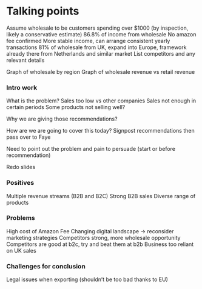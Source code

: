 # Talking points

Assume wholesale to be customers spending over $1000 (by inspection, likely a conservative estimate)
86.8% of income from wholesale
No amazon fee confirmed
More stable income, can arrange consistent yearly transactions
81% of wholesale from UK, expand into Europe, framework already there from Netherlands and similar market
List competitors and any relevant details

Graph of wholesale by region
Graph of wholesale revenue vs retail revenue

### Intro work
What is the problem?
Sales too low vs other companies
Sales not enough in certain periods
Some products not selling well?


Why we are giving those recommendations?

How are we are going to cover this today?
Signpost recommendations then pass over to Faye

Need to point out the problem and pain to persuade (start or before recommendation)

Redo slides


### Positives
Multiple revenue streams (B2B and B2C)
Strong B2B sales
Diverse range of products


### Problems
High cost of Amazon Fee
Changing digital landscape -> reconsider marketing strategies
Competitors strong, more wholesale opportunity
Competitors are good at b2c, try and beat them at b2b
Business too reliant on UK sales

### Challenges for conclusion
Legal issues when exporting (shouldn't be too bad thanks to EU)